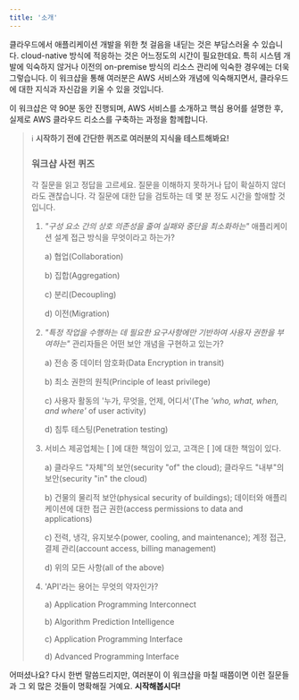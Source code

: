 ```yaml
---
title: '소개'
---
```


클라우드에서 애플리케이션 개발을 위한 첫 걸음을 내딛는 것은 부담스러울 수 있습니다. cloud-native 방식에 적응하는 것은 어느정도의 시간이 필요한데요. 특히 시스템 개발에 익숙하지 않거나 이전의 on-premise 방식의 리소스 관리에 익숙한 경우에는 더욱 그렇습니다. 이 워크샵을 통해 여러분은 AWS 서비스와 개념에 익숙해지면서, 클라우드에 대한 지식과 자신감을 키울 수 있을 것입니다.

이 워크샵은 약 90분 동안 진행되며, AWS 서비스를 소개하고 핵심 용어를 설명한 후, 실제로 AWS 클라우드 리소스를 구축하는 과정을 함께합니다.



> ℹ️ **시작하기 전에 간단한 퀴즈로 여러분의 지식을 테스트해봐요!**
>
> ### **워크샵 사전 퀴즈**
>
> 각 질문을 읽고 정답을 고르세요. 질문을 이해하지 못하거나 답이 확실하지 않더라도 괜찮습니다. 각 질문에 대한 답을 검토하는 데 몇 분 정도 시간을 할애할 것입니다.
>
> 1. *"구성 요소 간의 상호 의존성을 줄여 실패와 중단을 최소화하는"* 애플리케이션 설계 접근 방식을 무엇이라고 하는가?
>
>    a) 협업(Collaboration)
>
>    b) 집합(Aggregation)
>
>    c) 분리(Decoupling)
>
>    d) 이전(Migration)
>
> 2. *"특정 작업을 수행하는 데 필요한 요구사항에만 기반하여 사용자 권한을 부여하는"* 관리자들은 어떤 보안 개념을 구현하고 있는가?
>
>    a) 전송 중 데이터 암호화(Data Encryption in transit)
>
>    b) 최소 권한의 원칙(Principle of least privilege)
>
>    c) 사용자 활동의 '누가, 무엇을, 언제, 어디서'(The *'who, what, when, and where'* of user activity)
>
>    d) 침투 테스팅(Penetration testing)
>
> 3. 서비스 제공업체는 [       ]에 대한 책임이 있고, 고객은 [       ]에 대한 책임이 있다.
>
>    a) 클라우드 "자체"의 보안(security "of" the cloud); 클라우드 "내부"의 보안(security "in" the cloud)
>
>    b) 건물의 물리적 보안(physical security of buildings); 데이터와 애플리케이션에 대한 접근 권한(access permissions to data and applications)
>
>    c) 전력, 냉각, 유지보수(power, cooling, and maintenance); 계정 접근, 결제 관리(account access, billing management)
>
>    d) 위의 모든 사항(all of the above)
>
> 4. 'API'라는 용어는 무엇의 약자인가?
>
>    a) Application Programming Interconnect
>
>    b) Algorithm Prediction Intelligence
>
>    c) Application Programming Interface
>
>    d) Advanced Programming Interface

어떠셨나요? 다시 한번 말씀드리지만, 여러분이 이 워크샵을 마칠 때쯤이면 이런 질문들과 그 외 많은 것들이 명확해질 거예요. **시작해봅시다!**
